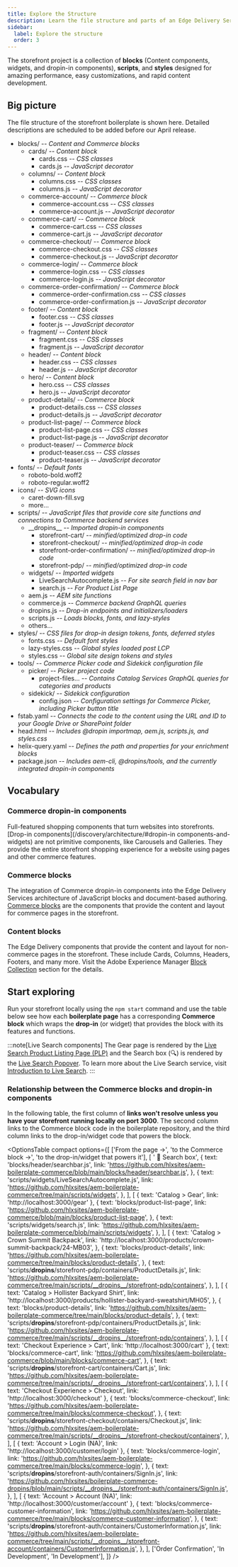 ```yaml
---
title: Explore the Structure
description: Learn the file structure and parts of an Edge Delivery Services storefront.
sidebar:
  label: Explore the structure
  order: 3
---
```



The storefront project is a collection of **blocks** (Content components, widgets, and dropin-in components), **scripts**, and **styles** designed for amazing performance, easy customizations, and rapid content development.

## Big picture

The file structure of the storefront boilerplate is shown here. Detailed descriptions are scheduled to be added before our April release.

<FileTree>

- blocks/ _-- Content and Commerce blocks_
  - cards/ _-- Content block_
    - cards.css _-- CSS classes_
    - cards.js _-- JavaScript decorator_
  - columns/ _-- Content block_
    - columns.css _-- CSS classes_
    - columns.js _-- JavaScript decorator_
  - commerce-account/ _-- Commerce block_
    - commerce-account.css _-- CSS classes_
    - commerce-account.js _-- JavaScript decorator_
  - commerce-cart/ _-- Commerce block_
    - commerce-cart.css _-- CSS classes_
    - commerce-cart.js _-- JavaScript decorator_
  - commerce-checkout/ _-- Commerce block_
    - commerce-checkout.css _-- CSS classes_
    - commerce-checkout.js _-- JavaScript decorator_
  - commerce-login/ _-- Commerce block_
    - commerce-login.css _-- CSS classes_
    - commerce-login.js _-- JavaScript decorator_
  - commerce-order-confirmation/ _-- Commerce block_
    - commerce-order-confirmation.css _-- CSS classes_
    - commerce-order-confirmation.js _-- JavaScript decorator_
  - footer/ _-- Content block_
    - footer.css _-- CSS classes_
    - footer.js _-- JavaScript decorator_
  - fragment/ _-- Content block_
    - fragment.css _-- CSS classes_
    - fragment.js _-- JavaScript decorator_
  - header/ _-- Content block_
    - header.css _-- CSS classes_
    - header.js _-- JavaScript decorator_
  - hero/ _-- Content block_
    - hero.css _-- CSS classes_
    - hero.js _-- JavaScript decorator_
  - product-details/ _-- Commerce block_
    - product-details.css _-- CSS classes_
    - product-details.js _-- JavaScript decorator_
  - product-list-page/ _-- Commerce block_
    - product-list-page.css _-- CSS classes_
    - product-list-page.js _-- JavaScript decorator_
  - product-teaser/ _-- Commerce block_
    - product-teaser.css _-- CSS classes_
    - product-teaser.js _-- JavaScript decorator_
- fonts/ _-- Default fonts_
  - roboto-bold.woff2
  - roboto-regular.woff2
- icons/ _-- SVG icons_
  - caret-down-fill.svg
  - more...
- scripts/ _-- JavaScript files that provide core site functions and connections to Commerce backend services_
  - \_\_dropins\_\_ _-- Imported dropin-in components_
    - storefront-cart/ _-- minified/optimized drop-in code_
    - storefront-checkout/ _-- minified/optimized drop-in code_
    - storefront-order-confirmation/ _-- minified/optimized drop-in code_
    - storefront-pdp/ _-- minified/optimized drop-in code_
  - widgets/ _-- Imported widgets_
    - LiveSearchAutocomplete.js _-- For site search field in nav bar_
    - search.js _-- For Product List Page_
  - aem.js _-- AEM site functions_
  - commerce.js _-- Commerce backend GraphQL queries_
  - dropins.js _-- Drop-in endpoints and initializers/loaders_
  - scripts.js _-- Loads blocks, fonts, and lazy-styles_
  - others...
- styles/ _-- CSS files for drop-in design tokens, fonts, deferred styles_
  - fonts.css _-- Default font styles_
  - lazy-styles.css _-- Global styles loaded post LCP_
  - styles.css _-- Global site design tokens and styles_
- tools/ _-- Commerce Picker code and Sidekick configuration file_
  - picker/ _-- Picker project code_
    - project-files... _-- Contains Catalog Services GraphQL queries for categories and products_
  - sidekick/ _-- Sidekick configuration_
    - config.json _-- Configuration settings for Commerce Picker, including Picker button title_
- fstab.yaml _-- Connects the code to the content using the URL and ID to your Google Drive or SharePoint folder_
- head.html _-- Includes @dropin importmap, aem.js, scripts.js, and styles.css_
- helix-query.yaml _-- Defines the path and properties for your enrichment blocks_
- package.json _-- Includes aem-cli, @dropins/tools, and the currently integrated dropin-in components_

</FileTree>

## Vocabulary

<Vocabulary>

### Commerce dropin-in components

Full-featured shopping components that turn websites into storefronts. [Drop-in components](/discovery/architecture/#dropin-in components-and-widgets) are not primitive components, like Carousels and Galleries. They provide the entire storefront shopping experience for a website using pages and other commerce features.

### Commerce blocks

The integration of Commerce dropin-in components into the Edge Delivery Services architecture of JavaScript blocks and document-based authoring. [Commerce blocks](/discovery/architecture/#commerce-blocks) are the components that provide the content and layout for commerce pages in the storefront.

### Content blocks

The Edge Delivery components that provide the content and layout for non-commerce pages in the storefront. These include Cards, Columns, Headers, Footers, and many more. Visit the Adobe Experience Manager [Block Collection](https://www.aem.live/developer/block-collection) section for the details.

</Vocabulary>

## Start exploring

Run your storefront locally using the `npm start` command and use the table below see how each **boilerplate page** has a corresponding **Commerce block** which wraps the **drop-in** (or widget) that provides the block with its features and functions.

:::note[Live Search components]
The Gear page is rendered by the [Live Search Product Listing Page
(PLP)](https://experienceleague.adobe.com/en/docs/commerce-merchant-services/live-search/live-search-storefront/plp-styling)
and the Search box (🔍) is rendered by the [Live Search
Popover](https://experienceleague.adobe.com/en/docs/commerce-merchant-services/live-search/live-search-storefront/storefront-popover).
To learn more about the Live Search service, visit [Introduction to Live
Search](https://experienceleague.adobe.com/en/docs/commerce-merchant-services/live-search/overview#live-search-components).
:::

### Relationship between the Commerce blocks and dropin-in components

In the following table, the first column of **links won't resolve unless you have your storefront running locally on port 3000**. The second column links to the Commerce block code in the boilerplate repository, and the third column links to the drop-in/widget code that powers the block.

<OptionsTable
  compact
  options={[
    ['From the page →', 'to the Commerce block →', 'to the drop-in/widget that powers it'],
    [
      ' 🔎 Search box',
      {
        text: 'blocks/header/searchbar.js',
        link: 'https://github.com/hlxsites/aem-boilerplate-commerce/blob/main/blocks/header/searchbar.js',
      },
      {
        text: 'scripts/widgets/LiveSearchAutocomplete.js',
        link: 'https://github.com/hlxsites/aem-boilerplate-commerce/tree/main/scripts/widgets',
      },
    ],
    [
      { text: 'Catalog > Gear', link: 'http://localhost:3000/gear' },
      {
        text: 'blocks/product-list-page',
        link: 'https://github.com/hlxsites/aem-boilerplate-commerce/blob/main/blocks/product-list-page',
      },
      {
        text: 'scripts/widgets/search.js',
        link: 'https://github.com/hlxsites/aem-boilerplate-commerce/blob/main/scripts/widgets',
      },
    ],
    [
      {
        text: 'Catalog > Crown Summit Backpack',
        link: 'http://localhost:3000/products/crown-summit-backpack/24-MB03',
      },
      {
        text: 'blocks/product-details',
        link: 'https://github.com/hlxsites/aem-boilerplate-commerce/tree/main/blocks/product-details',
      },
      {
        text: 'scripts/__dropins__/storefront-pdp/containers/ProductDetails.js',
        link: 'https://github.com/hlxsites/aem-boilerplate-commerce/tree/main/scripts/__dropins__/storefront-pdp/containers',
      },
    ],
    [
      {
        text: 'Catalog > Hollister Backyard Shirt',
        link: 'http://localhost:3000/products/hollister-backyard-sweatshirt/MH05',
      },
      {
        text: 'blocks/product-details',
        link: 'https://github.com/hlxsites/aem-boilerplate-commerce/tree/main/blocks/product-details',
      },
      {
        text: 'scripts/__dropins__/storefront-pdp/containers/ProductDetails.js',
        link: 'https://github.com/hlxsites/aem-boilerplate-commerce/tree/main/scripts/__dropins__/storefront-pdp/containers',
      },
    ],
    [
      { text: 'Checkout Experience > Cart', link: 'http://localhost:3000/cart' },
      {
        text: 'blocks/commerce-cart',
        link: 'https://github.com/hlxsites/aem-boilerplate-commerce/blob/main/blocks/commerce-cart',
      },
      {
        text: 'scripts/__dropins__/storefront-cart/containers/Cart.js',
        link: 'https://github.com/hlxsites/aem-boilerplate-commerce/tree/main/scripts/__dropins__/storefront-cart/containers',
      },
    ],
    [
      { text: 'Checkout Experience > Checkout', link: 'http://localhost:3000/checkout' },
      {
        text: 'blocks/commerce-checkout',
        link: 'https://github.com/hlxsites/aem-boilerplate-commerce/tree/main/blocks/commerce-checkout',
      },
      {
        text: 'scripts/__dropins__/storefront-checkout/containers/Checkout.js',
        link: 'https://github.com/hlxsites/aem-boilerplate-commerce/tree/main/scripts/__dropins__/storefront-checkout/containers',
      },
    ],
    [
      { text: 'Account > Login (NA)', link: 'http://localhost:3000/customer/login' },
      {
        text: 'blocks/commerce-login',
        link: 'https://github.com/hlxsites/aem-boilerplate-commerce/tree/main/blocks/commerce-login',
      },
      {
        text: 'scripts/__dropins__/storefront-auth/containers/SignIn.js',
        link: 'https://github.com/hlxsites/boilerplate-commerce-dropins/blob/main/scripts/__dropins__/storefront-auth/containers/SignIn.js',
      },
    ],
    [
      { text: 'Account > Account (NA)', link: 'http://localhost:3000/customer/account' },
      {
        text: 'blocks/commerce-customer-information',
        link: 'https://github.com/hlxsites/aem-boilerplate-commerce/tree/main/blocks/commerce-customer-information',
      },
      {
        text: 'scripts/__dropins__/storefront-auth/containers/CustomerInformation.js',
        link: 'https://github.com/hlxsites/aem-boilerplate-commerce/tree/main/scripts/__dropins__/storefront-account/containers/CustomerInformation.js',
      },
    ],
    ['Order Confirmation', 'In Development', 'In Development'],
  ]}
/>